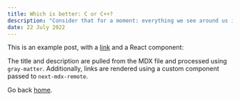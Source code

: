 ```yaml
---
title: Which is better: C or C++?
description: "Consider that for a moment: everything we see around us is assumed to have had a cause and is contingent upon."
date: 22 July 2022
---
```


This is an example post, with a [link](https://nextjs.org) and a React component:

The title and description are pulled from the MDX file and processed using `gray-matter`. Additionally, links are rendered using a custom component passed to `next-mdx-remote`.

Go back [home](/).
